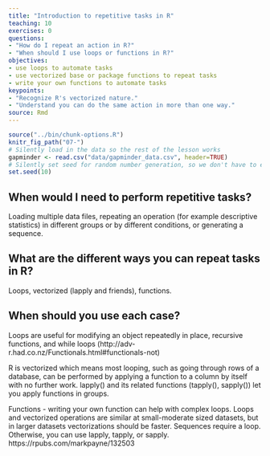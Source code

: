 ```yaml
---
title: "Introduction to repetitive tasks in R"
teaching: 10
exercises: 0
questions:
- "How do I repeat an action in R?"
- "When should I use loops or functions in R?"
objectives:
- use loops to automate tasks
- use vectorized base or package functions to repeat tasks
- write your own functions to automate tasks
keypoints:
- "Recognize R's vectorized nature."
- "Understand you can do the same action in more than one way."
source: Rmd
---
```

```r
source("../bin/chunk-options.R")
knitr_fig_path("07-")
# Silently load in the data so the rest of the lesson works
gapminder <- read.csv("data/gapminder_data.csv", header=TRUE)
# Silently set seed for random number generation, so we don't have to explain it
set.seed(10)
```

## When would I need to perform repetitive tasks?
Loading multiple data files, repeating an operation (for example descriptive statistics) in different groups or by different conditions, or generating a sequence.

## What are the different ways you can repeat tasks in R?
Loops, vectorized (lapply and friends), functions.

## When should you use each case?
Loops are useful for modifying an object repeatedly in place, recursive functions, and while loops (http://adv-r.had.co.nz/Functionals.html#functionals-not)

R is vectorized which means most looping, such as going through rows of a database, can be performed by applying a function to a column by itself with no further work.
lapply() and its related functions (tapply(), sapply()) let you apply functions in groups.

Functions - writing your own function can help with complex loops.
Loops and vectorized operations are similar at small-moderate sized datasets, but in larger datasets vectorizations should be faster.  Sequences require a loop.  Otherwise, you can use lapply, tapply, or sapply.
https://rpubs.com/markpayne/132503
